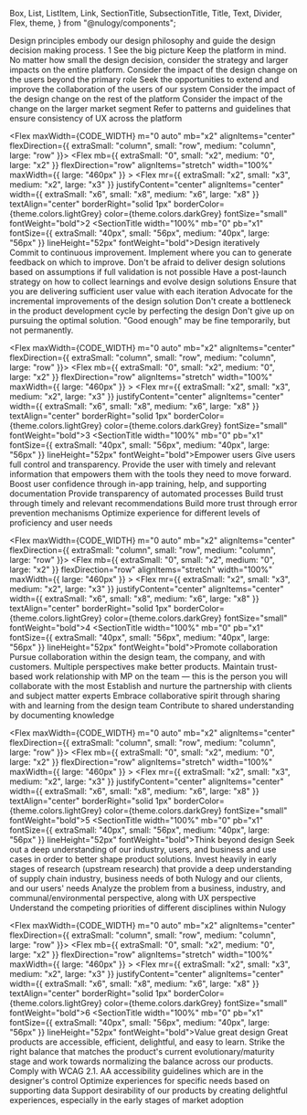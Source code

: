   Box,
  List,
  ListItem,
  Link,
  SectionTitle,
  SubsectionTitle,
  Title,
  Text,
  Divider,
  Flex,
  theme,
} from "@nulogy/components";

<Box m="0 auto" mb="x8" maxWidth={CODE_WIDTH}>
    <Title>Design principles</Title>
    <Text fontSize="24px" mb="x4">Design principles embody our design philosophy and guide the design decision making process.</Text>
</Box>
<Flex maxWidth={CODE_WIDTH} m="0 auto" mb="x2" alignItems="center" flexDirection={{ extraSmall: "column", small: "row", medium: "column", large: "row" }}>
    <Flex mb={{ extraSmall: "0", small: "x2", medium: "0", large: "x2" }} flexDirection="row" alignItems="stretch" width="100%" maxWidth={{ large: "460px" }} >
        <Flex mr={{ extraSmall: "x2", small: "x3", medium: "x2", large: "x3" }} justifyContent="center" alignItems="center" width={{ extraSmall: "x6", small: "x8", medium: "x6", large: "x8" }} textAlign="center" borderRight="solid 1px" borderColor={theme.colors.lightGrey} color={theme.colors.darkGrey} fontSize="small" fontWeight="bold">1</Flex>
        <SectionTitle width="100%" mb="0" pb="x1" fontSize={{ extraSmall: "40px", small: "56px", medium: "40px", large: "56px" }} lineHeight="52px" fontWeight="bold">See the big picture</SectionTitle>
    </Flex>
    <Box width="100%">
        <Text mr="x8" mb="x4" ml="x8">Keep the platform in mind. No matter how small the design decision, consider the strategy and larger impacts on the entire platform.</Text>
        <List mr="x8" mb="x6" ml="x5" fontSize="small">
            <ListItem>Consider the impact of the design change on the users beyond the primary role</ListItem>
            <ListItem>Seek the opportunities to extend and improve the collaboration of the users of our system</ListItem>
            <ListItem>Consider the impact of the design change on the rest of the platform</ListItem>
            <ListItem>Consider the impact of the change on the larger market segment</ListItem>
            <ListItem>Refer to patterns and guidelines that ensure consistency of UX across the platform</ListItem>
        </List>
    </Box>
</Flex>
<Divider mb="x6" maxWidth={CODE_WIDTH} />

<Flex maxWidth={CODE_WIDTH} m="0 auto" mb="x2" alignItems="center" flexDirection={{ extraSmall: "column", small: "row", medium: "column", large: "row" }}>
    <Flex mb={{ extraSmall: "0", small: "x2", medium: "0", large: "x2" }} flexDirection="row" alignItems="stretch" width="100%" maxWidth={{ large: "460px" }} >
        <Flex mr={{ extraSmall: "x2", small: "x3", medium: "x2", large: "x3" }} justifyContent="center" alignItems="center" width={{ extraSmall: "x6", small: "x8", medium: "x6", large: "x8" }} textAlign="center" borderRight="solid 1px" borderColor={theme.colors.lightGrey} color={theme.colors.darkGrey} fontSize="small" fontWeight="bold">2</Flex>
        <SectionTitle width="100%" mb="0" pb="x1" fontSize={{ extraSmall: "40px", small: "56px", medium: "40px", large: "56px" }} lineHeight="52px" fontWeight="bold">Design iteratively</SectionTitle>
    </Flex>
    <Box width="100%">        
        <Text mr="x8" mb="x4" ml="x8">Commit to continuous improvement. Implement where you can to generate feedback on which to improve.</Text>
        <List mr="x8" mb="x6" ml="x5" fontSize="small">
            <ListItem>Don't be afraid to deliver design solutions based on assumptions if full validation is not possible</ListItem>
            <ListItem>Have a post-launch strategy on how to collect learnings and evolve design solutions</ListItem>
            <ListItem>Ensure that you are delivering sufficient user value with each iteration</ListItem>
            <ListItem>Advocate for the incremental improvements of the design solution</ListItem>
            <ListItem>Don't create a bottleneck in the product development cycle by perfecting the design</ListItem>
            <ListItem>Don't give up on pursuing the optimal solution. "Good enough" may be fine temporarily, but not permanently.</ListItem>
        </List>
    </Box>
</Flex>
<Divider mb="x6" maxWidth={CODE_WIDTH} />

<Flex maxWidth={CODE_WIDTH} m="0 auto" mb="x2" alignItems="center" flexDirection={{ extraSmall: "column", small: "row", medium: "column", large: "row" }}>
    <Flex mb={{ extraSmall: "0", small: "x2", medium: "0", large: "x2" }} flexDirection="row" alignItems="stretch" width="100%" maxWidth={{ large: "460px" }} >
        <Flex mr={{ extraSmall: "x2", small: "x3", medium: "x2", large: "x3" }} justifyContent="center" alignItems="center" width={{ extraSmall: "x6", small: "x8", medium: "x6", large: "x8" }} textAlign="center" borderRight="solid 1px" borderColor={theme.colors.lightGrey} color={theme.colors.darkGrey} fontSize="small" fontWeight="bold">3</Flex>
        <SectionTitle width="100%" mb="0" pb="x1" fontSize={{ extraSmall: "40px", small: "56px", medium: "40px", large: "56px" }} lineHeight="52px" fontWeight="bold">Empower users</SectionTitle>
    </Flex>
    <Box width="100%">
        <Text mr="x8" mb="x4" ml="x8">Give users full control and transparency. Provide the user with timely and relevant information that empowers them with the tools they need to move forward.</Text>
        <List mr="x8" mb="x6" ml="x5" fontSize="small">
            <ListItem>Boost user confidence through in-app training, help, and supporting documentation</ListItem>
            <ListItem>Provide transparency of automated processes</ListItem>
            <ListItem>Build trust through timely and relevant recommendations</ListItem>
            <ListItem>Build more trust through error prevention mechanisms</ListItem>
            <ListItem>Optimize experience for different levels of proficiency and user needs</ListItem>
        </List>
    </Box>
</Flex>
<Divider mb="x6" maxWidth={CODE_WIDTH} />

<Flex maxWidth={CODE_WIDTH} m="0 auto" mb="x2" alignItems="center" flexDirection={{ extraSmall: "column", small: "row", medium: "column", large: "row" }}>
    <Flex mb={{ extraSmall: "0", small: "x2", medium: "0", large: "x2" }} flexDirection="row" alignItems="stretch" width="100%" maxWidth={{ large: "460px" }} >
        <Flex mr={{ extraSmall: "x2", small: "x3", medium: "x2", large: "x3" }} justifyContent="center" alignItems="center" width={{ extraSmall: "x6", small: "x8", medium: "x6", large: "x8" }} textAlign="center" borderRight="solid 1px" borderColor={theme.colors.lightGrey} color={theme.colors.darkGrey} fontSize="small" fontWeight="bold">4</Flex>
        <SectionTitle width="100%" mb="0" pb="x1" fontSize={{ extraSmall: "40px", small: "56px", medium: "40px", large: "56px" }} lineHeight="52px" fontWeight="bold">Promote collaboration</SectionTitle>
    </Flex>
    <Box width="100%">
        <Text mr="x8" mb="x4" ml="x8">Pursue collaboration within the design team, the company, and with customers. Multiple perspectives make better products.</Text>
        <List mr="x8" mb="x6" ml="x5" fontSize="small">
            <ListItem>Maintain trust-based work relationship with MP on the team &mdash; this is the person you will collaborate with the most</ListItem>
            <ListItem>Establish and nurture the partnership with clients and subject matter experts</ListItem>
            <ListItem>Embrace collaborative spirit through sharing with and learning from the design team</ListItem>
            <ListItem>Contribute to shared understanding by documenting knowledge</ListItem>
        </List>
    </Box>
</Flex>
<Divider mb="x6" maxWidth={CODE_WIDTH} />

<Flex maxWidth={CODE_WIDTH} m="0 auto" mb="x2" alignItems="center" flexDirection={{ extraSmall: "column", small: "row", medium: "column", large: "row" }}>
    <Flex mb={{ extraSmall: "0", small: "x2", medium: "0", large: "x2" }} flexDirection="row" alignItems="stretch" width="100%" maxWidth={{ large: "460px" }} >
        <Flex mr={{ extraSmall: "x2", small: "x3", medium: "x2", large: "x3" }} justifyContent="center" alignItems="center" width={{ extraSmall: "x6", small: "x8", medium: "x6", large: "x8" }} textAlign="center" borderRight="solid 1px" borderColor={theme.colors.lightGrey} color={theme.colors.darkGrey} fontSize="small" fontWeight="bold">5</Flex>
        <SectionTitle width="100%" mb="0" pb="x1" fontSize={{ extraSmall: "40px", small: "56px", medium: "40px", large: "56px" }} lineHeight="52px" fontWeight="bold">Think beyond design</SectionTitle>
    </Flex>
    <Box width="100%">
        <Text mr="x8" mb="x4" ml="x8">Seek out a deep understanding of our industry, users, and business and use cases in order to better shape product solutions.</Text>
        <List mr="x8" mb="x6" ml="x5" fontSize="small">
            <ListItem>Invest heavily in early stages of research (upstream research) that provide a deep understanding of supply chain industry, business needs of both Nulogy and our clients, and our users' needs</ListItem>
            <ListItem>Analyze the problem from a business, industry, and communal/environmental perspective, along with UX perspective</ListItem>
            <ListItem>Understand the competing priorities of different disciplines within Nulogy</ListItem>
        </List>
    </Box>
</Flex>
<Divider mb="x6" maxWidth={CODE_WIDTH} />

<Flex maxWidth={CODE_WIDTH} m="0 auto" mb="x2" alignItems="center" flexDirection={{ extraSmall: "column", small: "row", medium: "column", large: "row" }}>
    <Flex mb={{ extraSmall: "0", small: "x2", medium: "0", large: "x2" }} flexDirection="row" alignItems="stretch" width="100%" maxWidth={{ large: "460px" }} >
        <Flex mr={{ extraSmall: "x2", small: "x3", medium: "x2", large: "x3" }} justifyContent="center" alignItems="center" width={{ extraSmall: "x6", small: "x8", medium: "x6", large: "x8" }} textAlign="center" borderRight="solid 1px" borderColor={theme.colors.lightGrey} color={theme.colors.darkGrey} fontSize="small" fontWeight="bold">6</Flex>
        <SectionTitle width="100%" mb="0" pb="x1" fontSize={{ extraSmall: "40px", small: "56px", medium: "40px", large: "56px" }} lineHeight="52px" fontWeight="bold">Value great design</SectionTitle>
    </Flex>
    <Box width="100%">
        <Text mr="x8" mb="x4" ml="x8">Great products are accessible, efficient, delightful, and easy to learn. Strike the right balance that matches the product's current evolutionary/maturity stage and work towards normalizing the balance across our products.</Text>
        <List mr="x8" mb="x6" ml="x5" fontSize="small">
            <ListItem>Comply with WCAG 2.1. AA accessibility guidelines which are in the designer's control</ListItem>
            <ListItem>Optimize experiences for specific needs based on supporting data</ListItem>
            <ListItem>Support desirability of our products by creating delightful experiences, especially in the early stages of market adoption</ListItem>
        </List>
    </Box>
</Flex>
